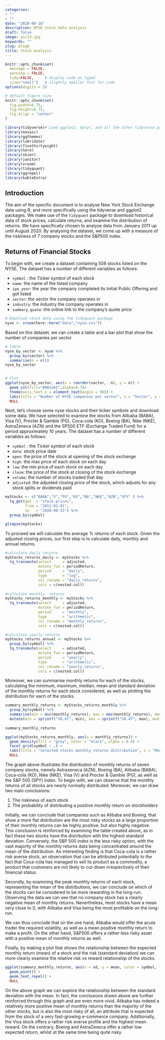 ```yaml
---
categories:
- ""
- ""
date: "2020-09-18"
description: NYSE stock data analysis
draft: false
image: pic13.jpg
keywords: ""
slug: blog6
title: Stock analysis
---
```


 
```r
knitr::opts_chunk$set(
  message = FALSE,
  warning = FALSE,
  tidy=FALSE,     # display code as typed
  size="small")   # slightly smaller font for code
options(digits = 3)

# default figure size
knitr::opts_chunk$set(
  fig.width=6.75,
  fig.height=6.75,
  fig.align = "center"
)
```

 
```r
library(tidyverse)# Load ggplot2, dplyr, and all the other tidyverse packages
library(mosaic)
library(ggthemes)
library(lubridate)
library(fivethirtyeight)
library(here)
library(skimr)
library(janitor)
library(vroom)
library(tidyquant)
library(ggrepel)
library(kableExtra)
```

## Introduction

The aim of the specific document is to analyse New York Stock Exchange data using R, and more specifically using the tidyverse and ggplot2 packages. We make use of the `tidyquant` package to download historical data of stock prices, calculate returns, and examine the distribution of returns. We have specifically chosen to analyse data from January 2011 up until August 2020. By analysing the dataset, we come up with a measure of the riskiness of 7 company stocks and the S&P500 index. 

## Returns of Financial Stocks

To begin with, we create a dataset containing 508 stocks listed on the NYSE. The dataset has a number of different variables as follows:

- `symbol` : the Ticker symbol of each stock
- `name`: the name of the listed company
- `ipo_year`: the year the company completed its Initial Public Offering and got listed
- `sector`: the sector the company operates in
- `industry`: the industry the company operates in
- `summary_quote`: the online link to the company's quote price

 
```r

# Download stock data using the tidyquant package
nyse <- vroom(here::here("data","nyse.csv"))

```

Based on this dataset, we can create a table and a bar plot that show the number of companies per sector.

```r

# Table
nyse_by_sector <- nyse %>%
  group_by(sector) %>%
  summarise(n = n())
nyse_by_sector

 
# Plot
ggplot(nyse_by_sector, aes(x = reorder(sector, -n), y = n)) +
  geom_col(fill="#001e62",alpha=0.7)+
  theme(axis.text.x = element_text(angle = 90)) +
  labs(title = "Number of NYSE companies per sector", x = "Sector", y = "Number of listed companies")+
  NULL

```

Next, let's choose some nyse stocks and their ticker symbols and download some data. We have selected to examine the stocks from Alibaba (BABA), Visa (V), Procter & Gamble (PG), Coca-cola (KO), Boeing (BA), Nike (NKE), AstraZeneca (AZN) and the SP500 ETF (Exchange Traded Fund) for a period approximately 10 years. The dataset has a number of different variables as follows:

- `symbol` : the Ticker symbol of each stock
- `date`: stock price date
- `open`: the price of the stock at opening of the stock exchange
- `high`: the max price of each stock on each day
- `low`: the min price of each stock on each day
- `close`: the price of the stock at closing of the stock exchange
- `volume`: the number of stocks traded that day
- `adjusted`: the adjusted closing price of the stock, which adjusts for any stock splits or dividends paid

```r

myStocks <- c("BABA","V","PG","KO","BA","NKE","AZN","SPY" ) %>%
  tq_get(get  = "stock.prices",
         from = "2011-01-01",
         to   = "2020-08-31") %>%
  group_by(symbol)

glimpse(myStocks)
```

To proceed we will calculate the average % returns of each stock. Given the adjusted closing prices, our first step is to calculate daily, monthly and annual returns.

 
```r
#calculate daily returns
myStocks_returns_daily <- myStocks %>%
  tq_transmute(select     = adjusted,
               mutate_fun = periodReturn,
               period     = "daily",
               type       = "log",
               col_rename = "daily_returns",
               cols = c(nested.col)) 
 
#calculate monthly  returns
myStocks_returns_monthly <- myStocks %>%
  tq_transmute(select     = adjusted,
               mutate_fun = periodReturn,
               period     = "monthly",
               type       = "arithmetic",
               col_rename = "monthly_returns",
               cols = c(nested.col))

#calculate yearly returns
myStocks_returns_annual <- myStocks %>%
  group_by(symbol) %>%
  tq_transmute(select     = adjusted,
               mutate_fun = periodReturn,
               period     = "yearly",
               type       = "arithmetic",
               col_rename = "yearly_returns",
               cols = c(nested.col))
```

Moreover, we can summarise monthly returns for each of the stocks, calculating the minimum, maximum, median, mean and standard deviation of the monthly returns for each stock considered, as well as plotting the distribution for each of the stocks.

```r

summary_monthly_returns <- myStocks_returns_monthly %>%
  group_by(symbol) %>%
  summarise(min = min(monthly_returns), max = max(monthly_returns), median = median(monthly_returns), mean = mean(monthly_returns), sd = sd(monthly_returns)) %>%
  mutate(min = sprintf("%0.4f", min), max = sprintf("%0.4f", max), median = sprintf("%0.4f", median), mean = sprintf("%0.4f", mean), sd = sprintf("%0.4f", sd)) 
 
summary_monthly_returns

```

 
```r

ggplot(myStocks_returns_monthly, aes(x = monthly_returns)) +
  geom_density(fill = "grey", color = "black", alpha = 0.4) +
  facet_grid(symbol ~ .) +
  labs(title = "Selected stocks monthly returns distribution", x = "Monthly returns (%)" , y = "Frequency of returns", color="Stock Tickers")+
  NULL

```

 
The graph above illustrates the distribution of monthly returns of seven company stocks, namely Astrazeneca (AZN), Boeing (BA), Alibaba (BABA), Coca-cola (KO), Nike (NKE), Visa (V) and Procter & Gamble (PG), as well as the S&P 500 (SPY) index.  To begin with, we can observe that the monthly returns of all stocks are nearly normally distributed. Moreover, we can draw two main conclusions:

1. The riskiness of each stock
2. The probability of distributing a positive monthly return on stockholders

Initially, we can conclude that companies such as Alibaba and Boeing, that show a more flat distribution are the most risky stocks as a large proportion of their monthly returns can be highly positive, but also highly negative. This conclusion is reinforced by examining the table created above, as in fact these two stocks have the distribution with the highest standard deviation. Conversely, the S&P 500 index is the less risky option, with the vast majority of the monthly returns data being concentrated around the mean of the distribution. An interesting finding is that Coca-cola is a rather risk averse stock, an observation that can be attributed potentially to the fact that Coca-cola has managed to sell its product as a commodity, a product that customers are not likely to cut-down irrespectively of their financial status.

Secondly, by examining the peak monthly returns of each stock, representing the mean of the distributions, we can conclude on which of the stocks can be considered to be more rewarding in the long-run. Observing the data we can see that no company stock has a clearly negative mean of monthly returns. Nevertheless, most stocks have a mean very close to 0, with Alibaba and Visa being the most profitable on the long-run.

We can thus conclude that on the one hand, Alibaba would offer the acute trader the required volatility, as well as a mean positive monthly return to make a profit. On the other hand, S&P500 offers a rather less risky asset with a positive mean of monthly returns as well.

 
Finally, by making a plot that shows the relationship between the expected monthly return (mean) of a stock and the risk (standard deviation) we can more clearly examine the relative risk vs reward relationship of the stocks.

```r

ggplot(summary_monthly_returns, aes(x = sd, y = mean, color = symbol, label = symbol)) +
  geom_point() +
  geom_text_repel() +
  NULL

```

On the above graph we can explore the relationship between the standard deviation with the mean. In fact, the conclusions drawn above are further reinforced through this graph and are even more vivid. Alibaba has indeed a relatively more positive mean of monthly returns than the majority of the other stocks, but is also the most risky of all, an attribute that is expected from the stock of a very fast-growing e-commerce company. Additionally, the Visa stock offers a rather risk averse profile and the highest mean reward. On the contrary, Boeing and AstraZeneca offer a rather low expected return, whilst at the same time being quite risky.
